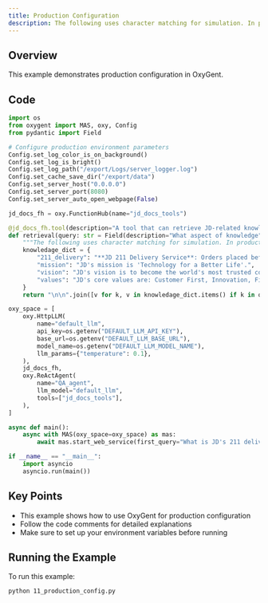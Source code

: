 ```yaml
---
title: Production Configuration
description: The following uses character matching for simulation. In production environments, typically retrieve top-K relevant content from knowledge base based on query, and can add multi-path retrieval logic
---
```


## Overview

This example demonstrates production configuration in OxyGent.

## Code

```python
import os
from oxygent import MAS, oxy, Config
from pydantic import Field

# Configure production environment parameters
Config.set_log_color_is_on_background()
Config.set_log_is_bright()
Config.set_log_path("/export/Logs/server_logger.log")
Config.set_cache_save_dir("/export/data")
Config.set_server_host("0.0.0.0")
Config.set_server_port(8080)
Config.set_server_auto_open_webpage(False)

jd_docs_fh = oxy.FunctionHub(name="jd_docs_tools")

@jd_docs_fh.tool(description="A tool that can retrieve JD-related knowledge")
def retrieval(query: str = Field(description="What aspect of knowledge")) -> str:
    """The following uses character matching for simulation. In production environments, typically retrieve top-K relevant content from knowledge base based on query, and can add multi-path retrieval logic"""
    knowledage_dict = {
        "211_delivery": "**JD 211 Delivery Service**: Orders placed before 11:00 AM (or 10:00 AM in some cities) are delivered the same day; orders placed before 11:00 PM are delivered by 3:00 PM the next day. (Note: Timing starts from order submission for in-stock orders, and from payment completion for prepaid orders)",
        "mission": "JD's mission is 'Technology for a Better Life'.",
        "vision": "JD's vision is to become the world's most trusted company.",
        "values": "JD's core values are: Customer First, Innovation, Fighting Spirit, Responsibility, Gratitude, and Integrity.",
    }
    return "\n\n".join([v for k, v in knowledage_dict.items() if k in query])

oxy_space = [
    oxy.HttpLLM(
        name="default_llm",
        api_key=os.getenv("DEFAULT_LLM_API_KEY"),
        base_url=os.getenv("DEFAULT_LLM_BASE_URL"),
        model_name=os.getenv("DEFAULT_LLM_MODEL_NAME"),
        llm_params={"temperature": 0.1},
    ),
    jd_docs_fh,
    oxy.ReActAgent(
        name="QA_agent",
        llm_model="default_llm",
        tools=["jd_docs_tools"],
    ),
]

async def main():
    async with MAS(oxy_space=oxy_space) as mas:
        await mas.start_web_service(first_query="What is JD's 211 delivery service?")

if __name__ == "__main__":
    import asyncio
    asyncio.run(main())
```

## Key Points

- This example shows how to use OxyGent for production configuration
- Follow the code comments for detailed explanations
- Make sure to set up your environment variables before running

## Running the Example

To run this example:

```bash
python 11_production_config.py
```
